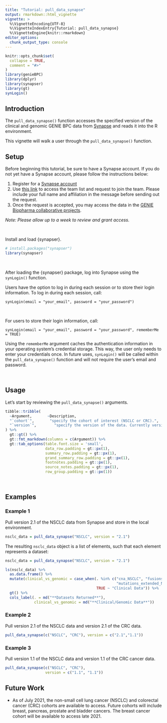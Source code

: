 ```yaml
---
title: "Tutorial: pull_data_synapse"
output: rmarkdown::html_vignette
vignette: >
  %\VignetteEncoding{UTF-8}
  %\VignetteIndexEntry{Tutorial: pull_data_synapse}
  %\VignetteEngine{knitr::rmarkdown}
editor_options: 
  chunk_output_type: console
---
```


```r
knitr::opts_chunk$set(
  collapse = TRUE,
  comment = "#>"
)
library(genieBPC)
library(dplyr)
library(synapser)
library(gt)
synLogin()
```

## Introduction

The `pull_data_synapse()` function accesses the specified version of the clinical and genomic GENIE BPC data from [Synapse](https://www.synapse.org/#!Synapse:syn21226493/wiki/599164) and reads it into the R environment.
&nbsp;

This vignette will walk a user through the `pull_data_synapse()` function.


## Setup

Before beginning this tutorial, be sure to have a Synapse account. If you do not yet have a Synapse account, please follow the instructions below:

1. Register for a [Synapse account](https://www.synapse.org/#!Reigster0)
2. Use [this link](https://www.synapse.org/#!Team:3399797) to access the team list and request to join the team. Please include your full name and affiliation in the message before sending out the request.
3. Once the request is accepted, you may access the data in the [GENIE Biopharma collaborative projects](https://www.synapse.org/#!Synapse:syn21226493).

*Note: Please allow up to a week to review and grant access.*

&nbsp;

Install and load {synapser}.

```r
# install.packages("synapser")
library(synapser)
```

&nbsp;

After loading the {synapser} package, log into Synapse using the `synLogin()` function. 

Users have the option to log in during each session or to store their login information. To log in during each session, call:


`synLogin(email = "your_email", password = "your_password")`


&nbsp;

For users to store their login information, call:


`synLogin(email = "your_email", password = "your_password", rememberMe = TRUE)`


Using the `rememberMe` argument caches the authentication information in your operating system's credential storage. This way, the user only needs to enter your credentials once. In future uses, `synLogin()` will be called within the `pull_data_synapse()` function and will not require the user's email and password.

&nbsp;

## Usage

Let's start by reviewing the `pull_data_synapse()` arguments.


```r
tibble::tribble(
  ~Argument,       ~Description,
  "`cohort`",       "specify the cohort of interest (NSCLC or CRC).",
  "`version`",        "specify the version of the data. Currently versions 1.1 and 2.1 are available for NSCLC and only version 1.1 is available for CRC."
) %>%
  gt::gt() %>%
  gt::fmt_markdown(columns = c(Argument)) %>%
  gt::tab_options(table.font.size = 'small',
                  data_row.padding = gt::px(1),
                  summary_row.padding = gt::px(1),
                  grand_summary_row.padding = gt::px(1),
                  footnotes.padding = gt::px(1),
                  source_notes.padding = gt::px(1),
                  row_group.padding = gt::px(1))
```

&nbsp;

## Examples


### Example 1

Pull version 2.1 of the NSCLC data from Synapse and store in the local environment. 


```r
nsclc_data = pull_data_synapse("NSCLC", version = "2.1")
```


The resulting `nsclc_data` object is a list of elements, such that each element represents a dataset:

```r
nsclc_data = pull_data_synapse("NSCLC", version = "2.1")
```


```r
ls(nsclc_data) %>% 
  as.data.frame() %>% 
  mutate(clinical_vs_genomic = case_when(. %in% c("cna_NSCLC", "fusions_NSCLC",
                                                  "mutations_extended_NSCLC") ~ "Genomic Data",
                                         TRUE ~ "Clinical Data")) %>% 
  gt() %>% 
  cols_label(. = md("**Datasets Returned**"),
             clinical_vs_genomic = md("**Clinical/Genomic Data**"))
```



### Example 2

Pull version 2.1 of the NSCLC data and version 2.1 of the CRC data.

```r
pull_data_synapse(c("NSCLC", "CRC"), version = c("2.1","1.1"))
```



### Example 3

Pull version 1.1 of the NSCLC data and version 1.1 of the CRC cancer data.

```r
pull_data_synapse(c("NSCLC", "CRC"),
                  version = c("1.1", "1.1"))
```



## Future Work

* As of July 2021, the non-small cell lung cancer (NSCLC) and colorectal cancer (CRC) cohorts are available to access. Future cohorts will include breast, pancreas, prostate and bladder cancers. The breast cancer cohort will be available to access late 2021.
